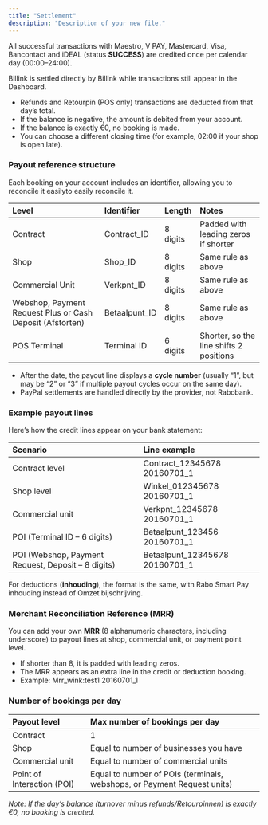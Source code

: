 ```yaml
---
title: "Settlement"
description: "Description of your new file."
---
```


All successful transactions with Maestro, V PAY, Mastercard, Visa, Bancontact and iDEAL (status **SUCCESS**) are credited once per calendar day (00:00–24:00).

Billink is settled directly by Billink while transactions still appear in the Dashboard.

- Refunds and Retourpin (POS only) transactions are deducted from that day’s total.
- If the balance is negative, the amount is debited from your account.
- If the balance is exactly €0, no booking is made.
- You can choose a different closing time (for example, 02:00 if your shop is open late).

### **Payout reference structure**

Each booking on your account includes an identifier, allowing you to reconcile it easilyto easily reconcile it.

| **Level**                                                 | **Identifier** | **Length** | **Notes**                               |
| :-------------------------------------------------------- | :------------- | :--------- | :-------------------------------------- |
| Contract                                                  | Contract_ID    | 8 digits   | Padded with leading zeros if shorter    |
| Shop                                                      | Shop_ID        | 8 digits   | Same rule as above                      |
| Commercial Unit                                           | Verkpnt_ID     | 8 digits   | Same rule as above                      |
| Webshop, Payment Request Plus or Cash Deposit (Afstorten) | Betaalpunt_ID  | 8 digits   | Same rule as above                      |
| POS Terminal                                              | Terminal ID    | 6 digits   | Shorter, so the line shifts 2 positions |

- After the date, the payout line displays a **cycle number** (usually “1”, but may be “2” or “3” if multiple payout cycles occur on the same day).
- PayPal settlements are handled directly by the provider, not Rabobank.

### **Example payout lines**

Here’s how the credit lines appear on your bank statement:

| **Scenario**                                       | **Line example**               |
| :------------------------------------------------- | :----------------------------- |
| Contract level                                     | Contract_12345678 20160701_1   |
| Shop level                                         | Winkel_012345678 20160701_1    |
| Commercial unit                                    | Verkpnt_12345678 20160701_1    |
| POI (Terminal ID – 6 digits)                       | Betaalpunt_123456 20160701_1   |
| POI (Webshop, Payment Request, Deposit – 8 digits) | Betaalpunt_12345678 20160701_1 |

For deductions (**inhouding**), the format is the same, with Rabo Smart Pay inhouding instead of Omzet bijschrijving.

### **Merchant Reconciliation Reference (MRR)**

You can add your own **MRR** (8 alphanumeric characters, including underscore) to payout lines at shop, commercial unit, or payment point level.

- If shorter than 8, it is padded with leading zeros.
- The MRR appears as an extra line in the credit or deduction booking.
- Example: Mrr_wink:test1 20160701_1

### **Number of bookings per day**

| **Payout level**           | **Max number of bookings per day**                                      |
| :------------------------- | :---------------------------------------------------------------------- |
| Contract                   | 1                                                                       |
| Shop                       | Equal to number of businesses you have                                  |
| Commercial unit            | Equal to number of commercial units                                     |
| Point of Interaction (POI) | Equal to number of POIs (terminals, webshops, or Payment Request units) |

_Note: If the day’s balance (turnover minus refunds/Retourpinnen) is exactly €0, no booking is created._